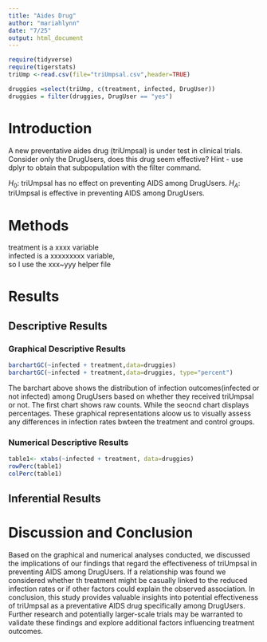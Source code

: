 ```yaml
---
title: "Aides Drug"
author: "mariahlynn"
date: "7/25"
output: html_document
---
```


```r
require(tidyverse)
require(tigerstats)
triUmp <-read.csv(file="triUmpsal.csv",header=TRUE)

druggies =select(triUmp, c(treatment, infected, DrugUser))
druggies = filter(druggies, DrugUser == "yes")

```


# Introduction


<!--In this section you explain what you are trying to show.  Where did the data come from?  What is the research or other question you are trying to answer?.  If you skimp in this section expect to be marked down in your grade. Paint a picture of the project a couple of paragraphs is expected!-->
A new  preventative aides drug (triUmpsal) is under test in clinical trials. Consider only the DrugUsers, does this drug seem effective?  Hint - use dplyr to obtain that subpopulation with the filter command.

$H_0$: triUmpsal has no effect on preventing AIDS among DrugUsers. 
$H_A$: triUmpsal is effective in preventing AIDS among DrugUsers. 

# Methods



<!--Decide on your methods:  use "variable analysis" or other appropriate descriptors.  Make sure to choose at least one graphical method and at least one numerical method. Discuss what data manipulations may be needed for example subsetting or other binning procedures and what sort of graphical displays and inferential tools will be used!-->

treatment is a xxxx variable  
infected is a xxxxxxxxx variable,  
so I use the xxx~yyy helper file   

# Results

<!--Divide this section into two sub-sections:  One for your descriptive  results and one for your inferential results.!-->


## Descriptive Results

### Graphical Descriptive Results

```r
barchartGC(~infected + treatment,data=druggies)
barchartGC(~infected + treatment,data=druggies, type="percent")

```
The barchart above shows the distribution of infection outcomes(infected or not infected) among DrugUsers based on whether they received triUmpsal or not. The first chart shows raw counts. While the seocnd chart displays percentages. These graphical representations aloow us to visually assess any differences in infection rates bwteen the treatment and control groups. 

<!--Graphical results here.  Make sure to show your code.  Provide appropriate labels for axes, giving units if possible, and provide a good title for the graph, too.  Use the graphical results to describe the patterns if any that exist in the data as focused toward the research question. Bottom line is to explain the features of the graph that are relevant to conforming or departing to what is expected by your null hypothesis !-->

### Numerical Descriptive Results

```r
table1<- xtabs(~infected + treatment, data=druggies) 
rowPerc(table1)
colPerc(table1)
```


<!--Numerical results go here. Use the numerical results to describe the patterns if any that exist in the data as focused toward the research question!-->

## Inferential Results

<!--State hypothesis clearly.  Make sure your discussion of the inferential test covers all the aspects that the test output produces, such as test statistic, p-value etc.  Make a decision about the null hypothesis, explain the assumptions on which the selected test/procedure was based, and why the chosen procedure satisfys the assumptions and is appropriate to answer the research question!-->


# Discussion and Conclusion
Based on the graphical and numerical analyses conducted, we discussed the implications of our findings that regard the effectiveness of triUmpsal in preventing AIDS among DrugUsers. If a relationship was found we considered whether th treatment might be casually linked to the reduced infection rates or if other factors could explain the observed association.
In conclusion, this study provides valuable insights into potential effectiveness of triUmpsal as a preventative AIDS drug specifically among DrugUsers. Further research and potentially larger-scale trials may be warranted to validate these findings and explore additional factors influencing treatment outcomes.

<!--Discussion and conclusion here.  If you found a relationship be sure to consider whether the relationship occurs because one of the variavbles causes the other, or whether they perhasps are related for some other reason.  Watch the chapter 6 videos from the GeorgeTown videos collection.!-->

